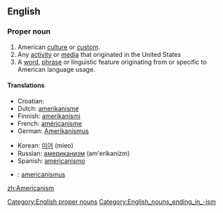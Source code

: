 ==English==

===Proper noun===
{{en-noun|s|-}}

# American [[culture]] or [[custom]].
# Any [[activity]] or [[media]] that originated in the United States
# A [[word]], [[phrase]] or linguistic feature originating from or specific to American language usage.

====Translations====
{{trans-top|linguistic feature}}
*Croatian: {{t|hr|amerikanizam|m}}
*Dutch: [[amerikanisme]] {{n}}
*Finnish: [[amerikanismi]]
*French: [[américanisme]]
*German: [[Amerikanismus]] {{m}}
{{trans-mid}}
*Korean: [[미어]] (mieo)
*Russian: [[американизм]] (am'erikanízm) {{m}}
*Spanish: [[americanismo]] {{m}}
{{trans-bottom}}

{{trans-top|to be checked}}
*{{ttbc|Latin}}: [[americanismus]]
{{trans-mid}}
{{trans-bottom}}

[[Category:English proper nouns]]
[[Category:English_nouns_ending_in_-ism]]
[[zh:Americanism]]